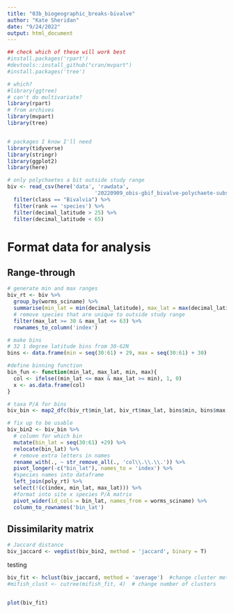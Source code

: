 ```yaml
---
title: "03b_biogeographic_breaks-bivalve"
author: "Kate Sheridan"
date: "9/24/2022"
output: html_document
---
```


```r
## check which of these will work best
#install.packages('rpart')
#devtools::install_github("cran/mvpart")
#install.packages('tree')

# which?
#library(ggtree)
# can't do multivariate?
library(rpart)
# from archives
library(mvpart)
library(tree)


# packages I know I'll need
library(tidyverse)
library(stringr)
library(ggplot2)
library(here)


```

```r
# only polychaetes a bit outside study range
biv <- read_csv(here('data', 'rawdata',
                            '20220909_obis-gbif_bivalve-polychaete-subset.csv')) %>%
  filter(class == "Bivalvia") %>%
  filter(rank == 'species') %>%
  filter(decimal_latitude > 25) %>%
  filter(decimal_latitude < 65)

```

# Format data for analysis

## Range-through
```r
# generate min and max ranges
biv_rt <- biv %>%
  group_by(worms_sciname) %>%
  summarise(min_lat = min(decimal_latitude), max_lat = max(decimal_latitude)) %>%
  # remove species that are unique to outside study range
  filter(max_lat >= 30 & max_lat <= 63) %>%
  rownames_to_column('index')

# make bins
# 32 1 degree latitude bins from 30-62N
bins <- data.frame(min = seq(30:61) + 29, max = seq(30:61) + 30)

#define binning function
bin_fun <- function(min_lat, max_lat, min, max){
  col <- ifelse((min_lat <= max & max_lat >= min), 1, 0)
  x <- as.data.frame(col)
}

# taxa P/A for bins
biv_bin <- map2_dfc(biv_rt$min_lat, biv_rt$max_lat, bins$min, bins$max, .f = bin_fun)

# fix up to be usable
biv_bin2 <- biv_bin %>%
  # column for which bin
  mutate(bin_lat = seq(30:61) +29) %>%
  relocate(bin_lat) %>%
  # remove extra letters in names
  rename_with(., ~ str_remove_all(., 'col\\.\\.\\.')) %>%
  pivot_longer(-c("bin_lat"), names_to = 'index') %>%
  #species names into dataframe
  left_join(poly_rt) %>%
  select(!(c(index, min_lat, max_lat))) %>%
  #format into site x species P/A matrix
  pivot_wider(id_cols = bin_lat, names_from = worms_sciname) %>%
  column_to_rownames('bin_lat')

```



## Dissimilarity matrix

```r
# Jaccard distance
biv_jaccard <- vegdist(biv_bin2, method = 'jaccard', binary = T)
```


testing
```r
biv_fit <- hclust(biv_jaccard, method = 'average')  #change cluster method
#mifish_clust <- cutree(mifish_fit, 4)  # change number of clusters


plot(biv_fit)
```
